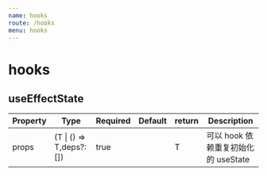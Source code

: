 ```yaml
---
name: hooks
route: /hooks
menu: hooks
---
```



# hooks

## useEffectState

| Property | Type                     | Required | Default | return | Description                         |
| -------- | ------------------------ | -------- | ------- | ------ | ----------------------------------- |
| props    | (T \| () => T,deps?: []) | true     |         | T      | 可以 hook 依赖重复初始化的 useState |
